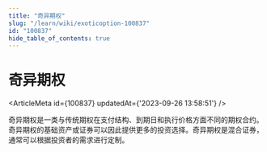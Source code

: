 ```yaml
---
title: "奇异期权"
slug: "/learn/wiki/exoticoption-100837"
id: "100837"
hide_table_of_contents: true
---
```



# 奇异期权

<ArticleMeta id={100837} updatedAt={'2023-09-26 13:58:51'} />
<div className='border-solid border-b border-t-0 my-4 border-[var(--ifm-color-gray-300)]' />

奇异期权是一类与传统期权在支付结构、到期日和执行价格方面不同的期权合约。奇异期权的基础资产或证券可以因此提供更多的投资选择。奇异期权是混合证券，通常可以根据投资者的需求进行定制。

